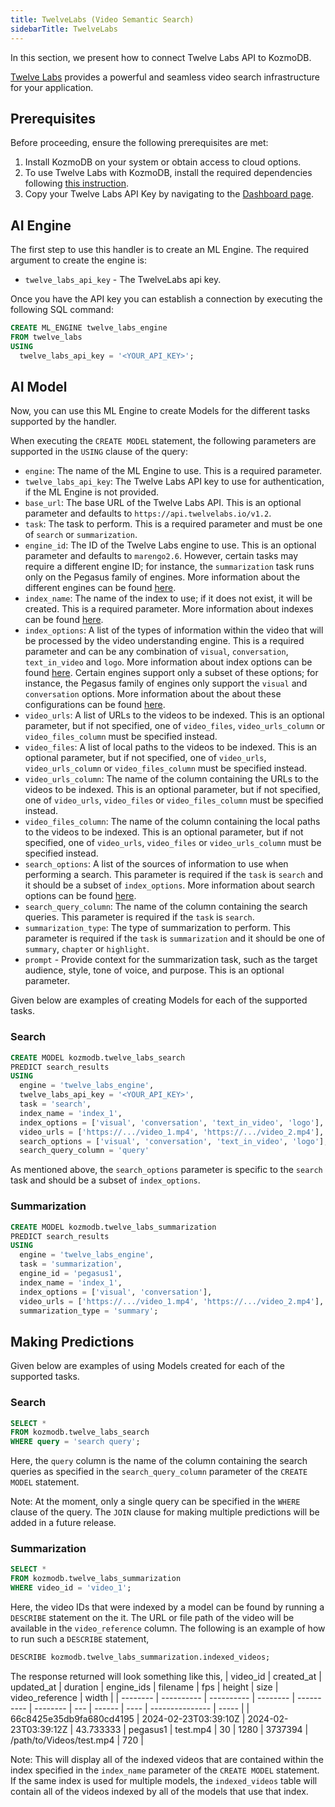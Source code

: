 ```yaml
---
title: TwelveLabs (Video Semantic Search)
sidebarTitle: TwelveLabs
---
```


In this section, we present how to connect Twelve Labs API to KozmoDB.

[Twelve Labs](https://twelvelabs.io/product
) provides a powerful and seamless video search infrastructure for your application. 

## Prerequisites

Before proceeding, ensure the following prerequisites are met:

 1. Install KozmoDB on your system or obtain access to cloud options.
 2. To use Twelve Labs with KozmoDB, install the required dependencies following [this instruction](/setup/self-hosted/docker#install-dependencies).
 3. Copy your Twelve Labs API Key by navigating to the [Dashboard page](https://api.twelvelabs.io/dashboard).

## AI Engine

The first step to use this handler is to create an ML Engine. The required argument to create the engine is:

* `twelve_labs_api_key` - The TwelveLabs api key. 

Once you have the API key you can establish a connection by executing the following SQL command:

```sql
CREATE ML_ENGINE twelve_labs_engine
FROM twelve_labs
USING
  twelve_labs_api_key = '<YOUR_API_KEY>';
```

## AI Model

Now, you can use this ML Engine to create Models for the different tasks supported by the handler. 

When executing the `CREATE MODEL` statement, the following parameters are supported in the `USING` clause of the query:
- `engine`: The name of the ML Engine to use. This is a required parameter.
- `twelve_labs_api_key`: The Twelve Labs API key to use for authentication, if the ML Engine is not provided.
- `base_url`: The base URL of the Twelve Labs API. This is an optional parameter and defaults to `https://api.twelvelabs.io/v1.2`. 
- `task`: The task to perform. This is a required parameter and must be one of `search` or `summarization`.
- `engine_id`: The ID of the Twelve Labs engine to use. This is an optional parameter and defaults to `marengo2.6`. However, certain tasks may require a different engine ID; for instance, the `summarization` task runs only on the Pegasus family of engines. More information about the different engines can be found [here](https://docs.twelvelabs.io/v1.2/docs/engine-options).
- `index_name`: The name of the index to use; if it does not exist, it will be created. This is a required parameter. More information about indexes can be found [here](https://docs.twelvelabs.io/docs/create-indexes).
- `index_options`: A list of the types of information within the video that will be processed by the video understanding engine. This is a required parameter and can be any combination of `visual`, `conversation`, `text_in_video` and `logo`. More information about index options can be found [here](https://docs.twelvelabs.io/docs/indexing-options). Certain engines support only a subset of these options; for instance, the Pegasus family of engines only support the `visual` and `conversation` options. More information about the about these configurations can be found [here](https://docs.twelvelabs.io/v1.2/docs/create-indexes).
- `video_urls`: A list of URLs to the videos to be indexed. This is an optional parameter, but if not specified, one of `video_files`, `video_urls_column` or `video_files_column` must be specified instead.
- `video_files`: A list of local paths to the videos to be indexed. This is an optional parameter, but if not specified, one of `video_urls`, `video_urls_column` or `video_files_column` must be specified instead.
- `video_urls_column`: The name of the column containing the URLs to the videos to be indexed. This is an optional parameter, but if not specified, one of `video_urls`, `video_files` or `video_files_column` must be specified instead.
- `video_files_column`: The name of the column containing the local paths to the videos to be indexed. This is an optional parameter, but if not specified, one of `video_urls`, `video_files` or `video_urls_column` must be specified instead.
- `search_options`: A list of the sources of information to use when performing a search. This parameter is required if the `task` is `search` and it should be a subset of `index_options`. More information about search options can be found [here](https://docs.twelvelabs.io/docs/search-options).
- `search_query_column`: The name of the column containing the search queries. This parameter is required if the `task` is `search`.
- `summarization_type`: The type of summarization to perform. This parameter is required if the `task` is `summarization` and it should be one of `summary`, `chapter` or `highlight`.
- `prompt` - Provide context for the summarization task, such as the target audience, style, tone of voice, and purpose. This is an optional parameter.

Given below are examples of creating Models for each of the supported tasks.

### Search

```sql
CREATE MODEL kozmodb.twelve_labs_search
PREDICT search_results
USING
  engine = 'twelve_labs_engine',
  twelve_labs_api_key = '<YOUR_API_KEY>',
  task = 'search',
  index_name = 'index_1',
  index_options = ['visual', 'conversation', 'text_in_video', 'logo'],
  video_urls = ['https://.../video_1.mp4', 'https://.../video_2.mp4'],
  search_options = ['visual', 'conversation', 'text_in_video', 'logo'],
  search_query_column = 'query'
```

As mentioned above, the `search_options` parameter is specific to the `search` task and should be a subset of `index_options`.

### Summarization

```sql
CREATE MODEL kozmodb.twelve_labs_summarization
PREDICT search_results
USING
  engine = 'twelve_labs_engine',
  task = 'summarization',
  engine_id = 'pegasus1',
  index_name = 'index_1',
  index_options = ['visual', 'conversation'],
  video_urls = ['https://.../video_1.mp4', 'https://.../video_2.mp4'],
  summarization_type = 'summary';
```


## Making Predictions

Given below are examples of using Models created for each of the supported tasks.

### Search
```sql
SELECT *
FROM kozmodb.twelve_labs_search
WHERE query = 'search query';
```

Here, the `query` column is the name of the column containing the search queries as specified in the `search_query_column` parameter of the `CREATE MODEL` statement.

Note: At the moment, only a single query can be specified in the `WHERE` clause of the query. The `JOIN` clause for making multiple predictions will be added in a future release.

### Summarization


```sql
SELECT *
FROM kozmodb.twelve_labs_summarization
WHERE video_id = 'video_1';
```

Here, the video IDs that were indexed by a model can be found by running a `DESCRIBE` statement on the it. The URL or file path of the video will be available in the `video_reference` column. The following is an example of how to run such a `DESCRIBE` statement,
```sql
DESCRIBE kozmodb.twelve_labs_summarization.indexed_videos;
```

The response returned will look something like this,
| video_id | created_at | updated_at | duration | engine_ids | filename | fps | height | size | video_reference | width |
| -------- | ---------- | ---------- | -------- | ---------- | -------- | --- | ------ | ---- | --------------- | ----- |
| 66c8425e35db9fa680cd4195 | 2024-02-23T03:39:10Z | 2024-02-23T03:39:12Z | 43.733333 | pegasus1 | test.mp4 | 30 | 1280 | 3737394 | /path/to/Videos/test.mp4 | 720 |

Note: This will display all of the indexed videos that are contained within the index specified in the `index_name` parameter of the `CREATE MODEL` statement. If the same index is used for multiple models, the `indexed_videos` table will contain all of the videos indexed by all of the models that use that index.